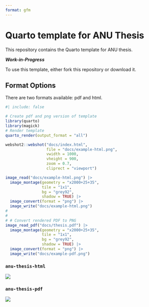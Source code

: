 ```yaml
---
format: gfm
---
```


<!-- README.md is generated from README.qmd. Please edit that file -->

# Quarto template for ANU Thesis

This repository contains the Quarto template for ANU thesis. 

_**Work-in-Progress**_


To use this template, either fork this repository or download it. 


## Format Options

There are two formats available: pdf and html. 



```r
#| include: false

# Create pdf and png version of template
library(quarto)
library(magick)
# Render template
quarto_render(output_format = "all")

webshot2::webshot("docs/index.html",
                  file = "docs/example-html.png",
                  vwidth = 1000,
                  vheight = 900,
                  zoom = 0.7,
                  cliprect = "viewport")

image_read("docs/example-html.png") |>
  image_montage(geometry = "x2000+25+35",
                tile = "1x1",
                bg = "grey92",
                shadow = TRUE) |>
  image_convert(format = "png") |>
  image_write("docs/example-html.png")
# 
# 
# # Convert rendered PDF to PNG
image_read_pdf("docs/thesis.pdf") |>
  image_montage(geometry = "x2000+25+35",
                tile = "1x1",
                bg = "grey92",
                shadow = TRUE) |>
  image_convert(format = "png") |>
  image_write("docs/example-pdf.png")
```

### `anu-thesis-html`

[![](docs/example-html.png)]()


### `anu-thesis-pdf`

[![](docs/example-pdf.png)](docs/thesis.pdf)
